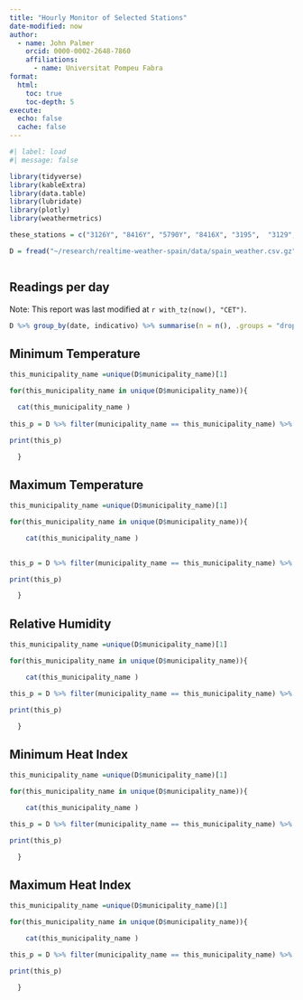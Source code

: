 ```yaml
---
title: "Hourly Monitor of Selected Stations"
date-modified: now
author: 
  - name: John Palmer
    orcid: 0000-0002-2648-7860
    affiliations:
      - name: Universitat Pompeu Fabra
format:
  html:
    toc: true
    toc-depth: 5
execute: 
  echo: false
  cache: false
---
```


```r
#| label: load
#| message: false

library(tidyverse)
library(kableExtra)
library(data.table)
library(lubridate)
library(plotly)
library(weathermetrics)

these_stations = c("3126Y", "8416Y", "5790Y", "8416X", "3195",  "3129",  "9434P", "0201D", "5783") 

D = fread("~/research/realtime-weather-spain/data/spain_weather.csv.gz") %>% filter(idema %in% these_stations) %>% mutate(fint = with_tz(fint, "CET")) %>% pivot_wider(id_cols = c(fint, idema), names_from = measure, values_from = value) %>% mutate(date = as_date(fint)) %>% rename(indicativo = idema) %>% left_join(read_rds("data/station_info.Rds")) %>% mutate(Hi_max = heat.index(t = tamax, rh = hr, temperature.metric	= "celsius", output.metric = "celsius"), Hi_min = heat.index(t = tamin, rh = hr, temperature.metric	= "celsius", output.metric = "celsius"))



```

## Readings per day

Note: This report was last modified at `r with_tz(now(), "CET")`.

```r

D %>% group_by(date, indicativo) %>% summarise(n = n(), .groups = "drop")%>% pivot_wider(id_cols = date, names_from = indicativo, values_from = n) %>% kableExtra::kbl() 

```

## Minimum Temperature


```r

this_municipality_name =unique(D$municipality_name)[1]

for(this_municipality_name in unique(D$municipality_name)){

  cat(this_municipality_name )
  
this_p = D %>% filter(municipality_name == this_municipality_name) %>% ggplot(aes(x = fint, y = tamin, color = station_name)) + geom_line() + geom_point()

print(this_p)

  }

```


## Maximum Temperature



```r

this_municipality_name =unique(D$municipality_name)[1]

for(this_municipality_name in unique(D$municipality_name)){

    cat(this_municipality_name )

  
this_p = D %>% filter(municipality_name == this_municipality_name) %>% ggplot(aes(x = fint, y = tamax, color = station_name)) + geom_line() + geom_point()

print(this_p)

  }

```

## Relative Humidity


```r

this_municipality_name =unique(D$municipality_name)[1]

for(this_municipality_name in unique(D$municipality_name)){

    cat(this_municipality_name )

this_p = D %>% filter(municipality_name == this_municipality_name) %>% ggplot(aes(x = fint, y = hr, color = station_name)) + geom_line() + geom_point()

print(this_p)

  }

```



## Minimum Heat Index


```r

this_municipality_name =unique(D$municipality_name)[1]

for(this_municipality_name in unique(D$municipality_name)){

    cat(this_municipality_name )

this_p = D %>% filter(municipality_name == this_municipality_name) %>% ggplot(aes(x = fint, y = Hi_min, color = station_name)) + geom_line() + geom_point()

print(this_p)

  }

```




## Maximum Heat Index


```r

this_municipality_name =unique(D$municipality_name)[1]

for(this_municipality_name in unique(D$municipality_name)){

    cat(this_municipality_name )

this_p = D %>% filter(municipality_name == this_municipality_name) %>% ggplot(aes(x = fint, y = Hi_max, color = station_name)) + geom_line() + geom_point()

print(this_p)

  }

```
